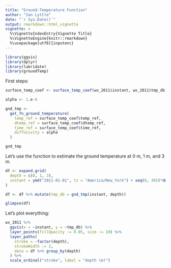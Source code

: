 ```yaml
---
title: "Ground-Temperature Function"
author: "Ian Lyttle"
date: "`r Sys.Date()`"
output: rmarkdown::html_vignette
vignette: >
  %\VignetteIndexEntry{Vignette Title}
  %\VignetteEngine{knitr::rmarkdown}
  %\usepackage[utf8]{inputenc}
---
```


```r
library(ggvis)
library(dplyr)
library(lubridate)
library(groundTemp)
```

First steps:

```r
surface_temp_coef <- surface_temp_coef(wx_2011$instant, wx_2011$tmp_db)
```

```r
alpha <- 1.e-6
```

```r
gnd_tmp <- 
  get_fn_ground_temperature(
    temp_ref = surface_temp_coef$temp_ref,
    dtemp_ref = surface_temp_coef$dtemp_ref,
    time_ref = surface_temp_coef$time_ref,
    diffusivity = alpha
  )

gnd_tmp
```

Let's use the function to estimate the ground temperature at 0 m, 1 m, and 3 m.

```r
df <- expand.grid(
  depth = c(0, 1, 3),
  instant = ymd("2011-01-01", tz = "America/New_York") + seq(0, 365)*ddays(1)
)
```

```r
df <- df %>% mutate(tmp_db = gnd_tmp(instant, depth))

glimpse(df)
```

Let's plot everything:

```r
wx_2011 %>%
  ggvis(x = ~instant, y = ~tmp_db) %>%
  layer_points(fillOpacity := 0.05, size := 10) %>%
  layer_paths(
    stroke = ~factor(depth), 
    strokeWidth := 2,
    data = df %>% group_by(depth)
  ) %>%
  scale_ordinal("stroke", label = "depth (m)")
```
